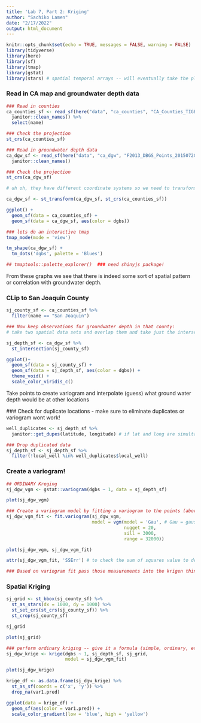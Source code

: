```yaml
---
title: 'Lab 7, Part 2: Kriging'
author: "Sachiko Lamen"
date: "2/17/2022"
output: html_document
---
```


```r
knitr::opts_chunk$set(echo = TRUE, messages = FALSE, warning = FALSE)
library(tidyverse)
library(here)
library(sf)
library(tmap)
library(gstat)
library(stars) # spatial temporal arrays -- will eventually take the place of the raster package
```

### Read in CA map and groundwater depth data

```r
### Read in counties
ca_counties_sf <- read_sf(here("data", "ca_counties", "CA_Counties_TIGER2016.shp")) %>%
  janitor::clean_names() %>%
  select(name)

### Check the projection
st_crs(ca_counties_sf)

### Read in groundwater depth data
ca_dgw_sf <- read_sf(here("data", "ca_dgw", "F2013_DBGS_Points_20150720_093252.gpkg")) %>%
  janitor::clean_names()

### Check the projection
st_crs(ca_dgw_sf)

# uh oh, they have different coordinate systems so we need to transform them to match:

ca_dgw_sf <- st_transform(ca_dgw_sf, st_crs(ca_counties_sf))

ggplot() +
  geom_sf(data = ca_counties_sf) +
  geom_sf(data = ca_dgw_sf, aes(color = dgbs))
```

```r
### lets do an interactive tmap
tmap_mode(mode = 'view')

tm_shape(ca_dgw_sf) +
  tm_dots('dgbs', palette = 'Blues')

## tmaptools::palette_explorer()  ### need shinyjs package!
```

From these graphs we see that there is indeed some sort of spatial pattern or correlation with groundwater depth.

### CLip to San Joaquin County
```r
sj_county_sf <- ca_counties_sf %>%
  filter(name == "San Joaquin")

### Now keep observations for groundwater depth in that county:
# take two spatial data sets and overlap them and take just the intersection

sj_depth_sf <- ca_dgw_sf %>%
  st_intersection(sj_county_sf)

ggplot()+
  geom_sf(data = sj_county_sf) +
  geom_sf(data = sj_depth_sf, aes(color = dgbs)) +
  theme_void() +
  scale_color_viridis_c()
```

Take points to create variogram and interpolate (guess) what ground water depth would be at other locations


 ### Check for duplicate locations
 - make sure to eliminate duplicates or variogram wont work!
 
```r
well_duplicates <- sj_depth_sf %>%
  janitor::get_dupes(latitude, longitude) # if lat and long are simultaneously duplicated it will let us know!

### Drop duplicated data
sj_depth_sf <- sj_depth_sf %>%
  filter(!local_well %in% well_duplicates$local_well)

```

### Create a variogram!
```r
## ORDINARY Kreging
sj_dgw_vgm <- gstat::variogram(dgbs ~ 1, data = sj_depth_sf)

plot(sj_dgw_vgm)
```
```r
### Create a variogram model by fitting a variogram to the points (above)
sj_dgw_vgm_fit <- fit.variogram(sj_dgw_vgm, 
                                model = vgm(model = 'Gau', # Gau = gaussian
                                            nugget = 20,
                                            sill = 3000,
                                            range = 32000))

plot(sj_dgw_vgm, sj_dgw_vgm_fit)

attr(sj_dgw_vgm_fit, 'SSErr') # to check the sum of squares value to determine fit we can see that the values we manually put in are better fit than the model generated values

### Based on variogram fit pass those measurements into the krigen thing 
```

### Spatial Kriging

```r
sj_grid <- st_bbox(sj_county_sf) %>%
  st_as_stars(dx = 1000, dy = 1000) %>%
  st_set_crs(st_crs(sj_county_sf)) %>%
  st_crop(sj_county_sf)

sj_grid

plot(sj_grid)

### perform ordinary kriging -- give it a formula (simple, ordinary, etc), and give it location (points)
sj_dgw_krige <- krige(dgbs ~ 1, sj_depth_sf, sj_grid, 
                      model = sj_dgw_vgm_fit)

plot(sj_dgw_krige)

krige_df <- as.data.frame(sj_dgw_krige) %>%
  st_as_sf(coords = c('x', 'y')) %>%
  drop_na(var1.pred)

ggplot(data = krige_df) +
  geom_sf(aes(color = var1.pred)) +
  scale_color_gradient(low = 'blue', high = 'yellow')
```

 
 
 
 
 
 
 
 
 
 
 
 
 
 
 
 
 
